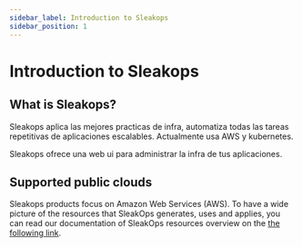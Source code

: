 ```yaml
---
sidebar_label: Introduction to Sleakops
sidebar_position: 1
---
```


# Introduction to Sleakops

## What is Sleakops?

Sleakops aplica las mejores practicas de infra, automatiza todas las tareas repetitivas de aplicaciones escalables. Actualmente usa AWS y kubernetes.

Sleakops ofrece una web ui para administrar la infra de tus aplicaciones.

## Supported public clouds

Sleakops products focus on Amazon Web Services (AWS).
To have a wide picture of the resources that SleakOps generates, uses and applies, you can read our documentation of SleakOps resources overview on the [the following link](/docs/sleakops-overview.mdx). 
